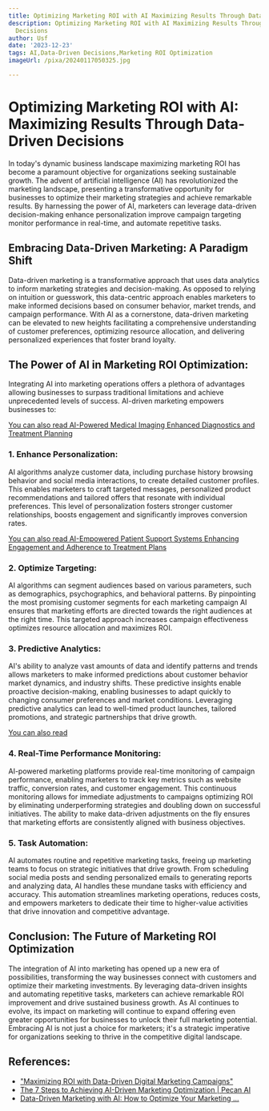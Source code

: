 ```yaml
---
title: Optimizing Marketing ROI with AI Maximizing Results Through Data-Driven Decisions
description: Optimizing Marketing ROI with AI Maximizing Results Through Data-Driven
  Decisions
author: Usf
date: '2023-12-23'
tags: AI,Data-Driven Decisions,Marketing ROI Optimization
imageUrl: /pixa/20240117050325.jpg

---
```

# Optimizing  Marketing ROI with AI:  Maximizing Results Through  Data-Driven Decisions

In  today's dynamic business landscape maximizing marketing ROI has become a  paramount objective  for organizations seeking sustainable  growth. The advent of artificial intelligence (AI) has revolutionized the marketing landscape, presenting a transformative opportunity for  businesses to optimize their marketing strategies and achieve  remarkable results. By harnessing  the power of AI, marketers can leverage data-driven decision-making enhance personalization improve campaign targeting monitor performance in real-time, and automate repetitive tasks.

## Embracing Data-Driven Marketing: A Paradigm Shift
Data-driven marketing is a transformative approach that uses data analytics to inform marketing strategies and decision-making.  As opposed to relying on intuition or guesswork, this data-centric approach  enables marketers to make informed decisions based on consumer behavior, market trends, and  campaign performance. With AI as a cornerstone, data-driven marketing can be  elevated to new heights facilitating a comprehensive understanding of customer preferences, optimizing resource  allocation,  and delivering personalized experiences that foster brand loyalty.

## The Power of AI in Marketing ROI Optimization:
Integrating AI into marketing operations  offers  a plethora of advantages allowing businesses to surpass traditional limitations and achieve unprecedented levels of  success. AI-driven marketing empowers businesses to:

[You can also read AI-Powered Medical Imaging Enhanced Diagnostics and Treatment Planning](AI-Powered%20Medical%20Imaging%20Enhanced%20Diagnostics%20and%20Treatment%20Planning)


###  1. Enhance Personalization:
AI algorithms analyze customer data, including purchase history browsing behavior and social media interactions,  to create detailed customer profiles. This  enables marketers to craft targeted messages, personalized product recommendations and  tailored offers that resonate with individual preferences. This level of personalization fosters stronger customer relationships, boosts engagement and significantly improves conversion rates.

[You can also read AI-Empowered Patient Support Systems  Enhancing  Engagement and Adherence to Treatment Plans](AI-Empowered%20Patient%20Support%20Systems%20Enhancing%20Engagement%20and%20Adherence%20to%20Treatment%20Plans)


### 2. Optimize Targeting:
AI algorithms  can segment audiences based  on various parameters, such  as demographics, psychographics, and behavioral patterns. By pinpointing the most promising customer segments for each marketing  campaign AI ensures that marketing efforts are  directed towards the right audiences  at the right time. This targeted approach increases campaign effectiveness optimizes  resource allocation and maximizes ROI.

### 3.  Predictive Analytics:
AI's ability to analyze vast amounts of data  and  identify patterns and trends allows marketers  to make informed predictions about customer behavior market dynamics, and  industry shifts. These predictive insights enable proactive decision-making, enabling businesses to adapt quickly to changing consumer preferences and market conditions. Leveraging  predictive analytics can lead to well-timed product launches, tailored promotions, and strategic partnerships that drive growth.

[You can also read ]()


###  4. Real-Time Performance Monitoring:
AI-powered marketing platforms provide real-time monitoring of campaign performance,  enabling marketers to track key metrics such as website traffic,  conversion rates, and customer engagement. This continuous monitoring allows for immediate adjustments to campaigns optimizing ROI by eliminating underperforming strategies and doubling down on successful initiatives. The ability to make data-driven  adjustments on the fly ensures that marketing efforts are consistently aligned with business objectives.

### 5. Task Automation:
AI automates routine and repetitive marketing tasks, freeing up marketing teams  to focus on strategic initiatives  that drive growth. From scheduling social media posts and sending personalized emails to generating  reports and  analyzing data,  AI handles these mundane tasks with efficiency and accuracy. This automation streamlines marketing operations, reduces costs, and empowers marketers  to dedicate  their time to  higher-value activities that  drive innovation and competitive advantage.

## Conclusion: The Future of Marketing ROI Optimization
The integration of AI into marketing has opened up a new  era of possibilities, transforming  the way businesses connect  with customers and optimize their marketing  investments. By leveraging data-driven insights and automating  repetitive tasks, marketers can achieve  remarkable  ROI improvement and drive sustained business  growth. As  AI continues to evolve, its impact on marketing will continue to expand offering even greater opportunities for businesses to unlock  their full marketing potential. Embracing AI is not just  a choice for marketers; it's a strategic imperative for organizations seeking to thrive in the competitive digital landscape.

## References:
- ["Maximizing ROI with Data-Driven Digital Marketing Campaigns"](https://www.linkedin.com/pulse/maximizing-roi-data-driven-digital-marketing-campaigns-0q7mc)
- [The 7 Steps to Achieving AI-Driven Marketing Optimization | Pecan AI](https://www.pecan.ai/blog/marketing-optimization-steps-ai/)
- [Data-Driven Marketing with AI: How to Optimize Your Marketing ...](https://blog.aspiration.marketing/en/data-driven-marketing-with-ai-how-to-optimize-your-marketing-strategy)
